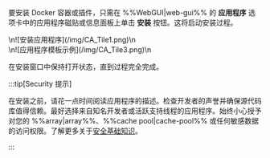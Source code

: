 要安装 Docker 容器或插件，只需在 %%WebGUI|web-gui%% 的 **应用程序** 选项卡中的应用程序磁贴或信息面板上单击 **安装** 按钮。这将启动安装过程。

<div style={{ margin: 'auto', maxWidth: '800px', display: 'flex', flexDirection: 'row', justifyContent: 'center', gap: '20px', alignItems: 'flex-start' }}>
  <div style={{ maxWidth: '390px', display: 'flex', flexDirection: 'column', alignItems: 'center' }}>
    \n![安装应用程序](/img/CA_Tile1.png)\n
  </div>

  <div style={{ maxWidth: '390px', display: 'flex', flexDirection: 'column', alignItems: 'center' }}>
    \n![应用程序模板示例](/img/CA_Tile3.png)\n
  </div>
</div>

在安装窗口中保持打开状态，直到过程完全完成。

:::tip[Security 提示]

在安装之前，请花一点时间阅读应用程序的描述。检查开发者的声誉并确保源代码库值得信赖。最好选择来自知名开发者或活跃支持线程的应用程序。始终小心授予对您的 %%array|array%%、%%cache pool|cache-pool%% 或任何敏感数据的访问权限。了解更多关于[安全基础知识](../../../system-administration/secure-your-server/security-fundamentals.mdx)。

:::

